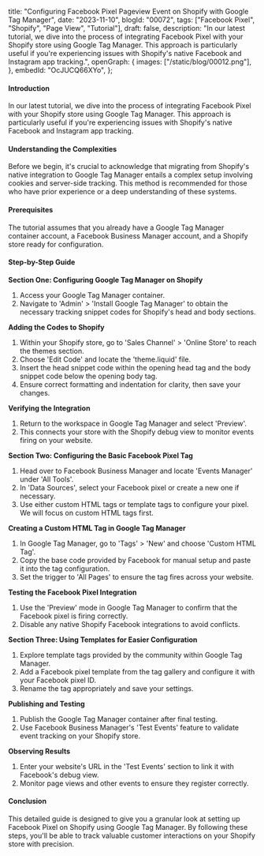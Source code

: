  title:
  "Configuring Facebook Pixel Pageview Event on Shopify with Google Tag Manager",
 date: "2023-11-10",
 blogId: "00072",
 tags: ["Facebook Pixel", "Shopify", "Page View", "Tutorial"],
 draft: false,
 description:
  "In our latest tutorial, we dive into the process of integrating Facebook Pixel with your Shopify store using Google Tag Manager. This approach is particularly useful if you're experiencing issues with Shopify's native Facebook and Instagram app tracking.",
 openGraph: {
  images: ["/static/blog/00012.png"],
 },
 embedId: "OcJUCQ66XYo",
};

<BlogHeader metadata={metadata} />

#### Introduction

In our latest tutorial, we dive into the process of integrating Facebook Pixel with your Shopify store using Google Tag Manager. This approach is particularly useful if you're experiencing issues with Shopify's native Facebook and Instagram app tracking.

<YoutubeEmbed embedId={metadata.embedId} />

#### Understanding the Complexities

Before we begin, it's crucial to acknowledge that migrating from Shopify's native integration to Google Tag Manager entails a complex setup involving cookies and server-side tracking. This method is recommended for those who have prior experience or a deep understanding of these systems.

#### Prerequisites

The tutorial assumes that you already have a Google Tag Manager container account, a Facebook Business Manager account, and a Shopify store ready for configuration.

#### Step-by-Step Guide

**Section One: Configuring Google Tag Manager on Shopify**

1. Access your Google Tag Manager container.
2. Navigate to 'Admin' > 'Install Google Tag Manager' to obtain the necessary tracking snippet codes for Shopify's head and body sections.

**Adding the Codes to Shopify**

1. Within your Shopify store, go to 'Sales Channel' > 'Online Store' to reach the themes section.
2. Choose 'Edit Code' and locate the 'theme.liquid' file.
3. Insert the head snippet code within the opening head tag and the body snippet code below the opening body tag.
4. Ensure correct formatting and indentation for clarity, then save your changes.

**Verifying the Integration**

1. Return to the workspace in Google Tag Manager and select 'Preview'.
2. This connects your store with the Shopify debug view to monitor events firing on your website.

**Section Two: Configuring the Basic Facebook Pixel Tag**

1. Head over to Facebook Business Manager and locate 'Events Manager' under 'All Tools'.
2. In 'Data Sources', select your Facebook pixel or create a new one if necessary.
3. Use either custom HTML tags or template tags to configure your pixel. We will focus on custom HTML tags first.

**Creating a Custom HTML Tag in Google Tag Manager**

1. In Google Tag Manager, go to 'Tags' > 'New' and choose 'Custom HTML Tag'.
2. Copy the base code provided by Facebook for manual setup and paste it into the tag configuration.
3. Set the trigger to 'All Pages' to ensure the tag fires across your website.

**Testing the Facebook Pixel Integration**

1. Use the 'Preview' mode in Google Tag Manager to confirm that the Facebook pixel is firing correctly.
2. Disable any native Shopify Facebook integrations to avoid conflicts.

**Section Three: Using Templates for Easier Configuration**

1. Explore template tags provided by the community within Google Tag Manager.
2. Add a Facebook pixel template from the tag gallery and configure it with your Facebook pixel ID.
3. Rename the tag appropriately and save your settings.

**Publishing and Testing**

1. Publish the Google Tag Manager container after final testing.
2. Use Facebook Business Manager's 'Test Events' feature to validate event tracking on your Shopify store.

**Observing Results**

1. Enter your website's URL in the 'Test Events' section to link it with Facebook's debug view.
2. Monitor page views and other events to ensure they register correctly.

#### Conclusion

This detailed guide is designed to give you a granular look at setting up Facebook Pixel on Shopify using Google Tag Manager. By following these steps, you'll be able to track valuable customer interactions on your Shopify store with precision.

<GiscusComments />
